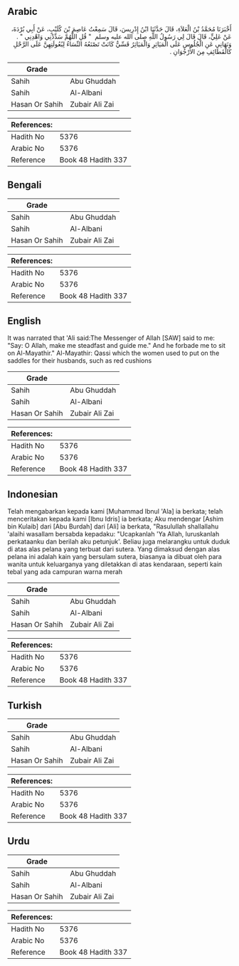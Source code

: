 ## Arabic

<div dir="rtl" lang="ar" style={{fontSize:'larger',backgroundColor:'#f8f9fa',padding:20}}>أَخْبَرَنَا مُحَمَّدُ بْنُ الْعَلاَءِ، قَالَ حَدَّثَنَا ابْنُ إِدْرِيسَ، قَالَ سَمِعْتُ عَاصِمَ بْنَ كُلَيْبٍ، عَنْ أَبِي بُرْدَةَ، عَنْ عَلِيٍّ، قَالَ قَالَ لِي رَسُولُ اللَّهِ صلى الله عليه وسلم ‏ "‏ قُلِ اللَّهُمَّ سَدِّدْنِي وَاهْدِنِي ‏"‏ ‏.‏ وَنَهَانِي عَنِ الْجُلُوسِ عَلَى الْمَيَاثِرِ وَالْمَيَاثِرُ قَسِّيٌّ كَانَتْ تَصْنَعُهُ النِّسَاءُ لِبُعُولَتِهِنَّ عَلَى الرَّحْلِ كَالْقَطَائِفِ مِنَ الأُرْجُوَانِ ‏.‏</div><div style={{backgroundColor:'#f8f9fa',padding:20, marginBottom: 10}}><table>
      <thead>
        <tr>
          <th>Grade</th>
          <th></th>
        </tr>
      </thead>
      <tbody>
<tr><td>Sahih</td><td>Abu Ghuddah</td></tr><tr><td>Sahih</td><td>Al-Albani</td></tr><tr><td>Hasan Or Sahih</td><td>Zubair Ali Zai</td></tr></tbody></table><table>
        <thead>
          <tr>
            <th>References:</th>
            <th></th>
          </tr>
        </thead>
        <tbody><tr><td>Hadith No</td><td>5376</td></tr><tr><td>Arabic No</td><td>5376</td></tr><tr><td>Reference</td><td>Book 48 Hadith 337</td></tr></tbody></table></div>

## Bengali

<div dir="ltr" lang="bn" style={{fontSize:'larger',backgroundColor:'#f8f9fa',padding:20}}></div><div style={{backgroundColor:'#f8f9fa',padding:20, marginBottom: 10}}><table>
      <thead>
        <tr>
          <th>Grade</th>
          <th></th>
        </tr>
      </thead>
      <tbody>
<tr><td>Sahih</td><td>Abu Ghuddah</td></tr><tr><td>Sahih</td><td>Al-Albani</td></tr><tr><td>Hasan Or Sahih</td><td>Zubair Ali Zai</td></tr></tbody></table><table>
        <thead>
          <tr>
            <th>References:</th>
            <th></th>
          </tr>
        </thead>
        <tbody><tr><td>Hadith No</td><td>5376</td></tr><tr><td>Arabic No</td><td>5376</td></tr><tr><td>Reference</td><td>Book 48 Hadith 337</td></tr></tbody></table></div>

## English

<div dir="ltr" lang="en" style={{fontSize:'larger',backgroundColor:'#f8f9fa',padding:20}}>It was narrated that 'Ali said:The Messenger of Allah [SAW] said to me: "Say: O Allah, make me steadfast and guide me." And he forbade me to sit on Al-Mayathir." Al-Mayathir: Qassi which the women used to put on the saddles for their husbands, such as red cushions</div><div style={{backgroundColor:'#f8f9fa',padding:20, marginBottom: 10}}><table>
      <thead>
        <tr>
          <th>Grade</th>
          <th></th>
        </tr>
      </thead>
      <tbody>
<tr><td>Sahih</td><td>Abu Ghuddah</td></tr><tr><td>Sahih</td><td>Al-Albani</td></tr><tr><td>Hasan Or Sahih</td><td>Zubair Ali Zai</td></tr></tbody></table><table>
        <thead>
          <tr>
            <th>References:</th>
            <th></th>
          </tr>
        </thead>
        <tbody><tr><td>Hadith No</td><td>5376</td></tr><tr><td>Arabic No</td><td>5376</td></tr><tr><td>Reference</td><td>Book 48 Hadith 337</td></tr></tbody></table></div>

## Indonesian

<div dir="ltr" lang="id" style={{fontSize:'larger',backgroundColor:'#f8f9fa',padding:20}}>Telah mengabarkan kepada kami [Muhammad Ibnul 'Ala] ia berkata; telah menceritakan kepada kami [Ibnu Idris] ia berkata; Aku mendengar [Ashim bin Kulaib] dari [Abu Burdah] dari [Ali] ia berkata, "Rasulullah shallallahu 'alaihi wasallam bersabda kepadaku: "Ucapkanlah 'Ya Allah, luruskanlah perkataanku dan berilah aku petunjuk'. Beliau juga melarangku untuk duduk di atas alas pelana yang terbuat dari sutera. Yang dimaksud dengan alas pelana ini adalah kain yang bersulam sutera, biasanya ia dibuat oleh para wanita untuk keluarganya yang diletakkan di atas kendaraan, seperti kain tebal yang ada campuran warna merah</div><div style={{backgroundColor:'#f8f9fa',padding:20, marginBottom: 10}}><table>
      <thead>
        <tr>
          <th>Grade</th>
          <th></th>
        </tr>
      </thead>
      <tbody>
<tr><td>Sahih</td><td>Abu Ghuddah</td></tr><tr><td>Sahih</td><td>Al-Albani</td></tr><tr><td>Hasan Or Sahih</td><td>Zubair Ali Zai</td></tr></tbody></table><table>
        <thead>
          <tr>
            <th>References:</th>
            <th></th>
          </tr>
        </thead>
        <tbody><tr><td>Hadith No</td><td>5376</td></tr><tr><td>Arabic No</td><td>5376</td></tr><tr><td>Reference</td><td>Book 48 Hadith 337</td></tr></tbody></table></div>

## Turkish

<div dir="ltr" lang="tr" style={{fontSize:'larger',backgroundColor:'#f8f9fa',padding:20}}></div><div style={{backgroundColor:'#f8f9fa',padding:20, marginBottom: 10}}><table>
      <thead>
        <tr>
          <th>Grade</th>
          <th></th>
        </tr>
      </thead>
      <tbody>
<tr><td>Sahih</td><td>Abu Ghuddah</td></tr><tr><td>Sahih</td><td>Al-Albani</td></tr><tr><td>Hasan Or Sahih</td><td>Zubair Ali Zai</td></tr></tbody></table><table>
        <thead>
          <tr>
            <th>References:</th>
            <th></th>
          </tr>
        </thead>
        <tbody><tr><td>Hadith No</td><td>5376</td></tr><tr><td>Arabic No</td><td>5376</td></tr><tr><td>Reference</td><td>Book 48 Hadith 337</td></tr></tbody></table></div>

## Urdu

<div dir="rtl" lang="ur" style={{fontSize:'larger',backgroundColor:'#f8f9fa',padding:20}}></div><div style={{backgroundColor:'#f8f9fa',padding:20, marginBottom: 10}}><table>
      <thead>
        <tr>
          <th>Grade</th>
          <th></th>
        </tr>
      </thead>
      <tbody>
<tr><td>Sahih</td><td>Abu Ghuddah</td></tr><tr><td>Sahih</td><td>Al-Albani</td></tr><tr><td>Hasan Or Sahih</td><td>Zubair Ali Zai</td></tr></tbody></table><table>
        <thead>
          <tr>
            <th>References:</th>
            <th></th>
          </tr>
        </thead>
        <tbody><tr><td>Hadith No</td><td>5376</td></tr><tr><td>Arabic No</td><td>5376</td></tr><tr><td>Reference</td><td>Book 48 Hadith 337</td></tr></tbody></table></div>
